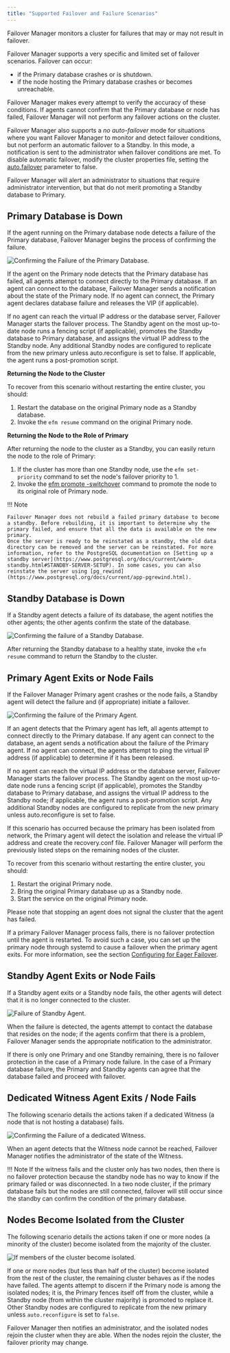 ```yaml
---
title: "Supported Failover and Failure Scenarios"
---
```


<div id="supported_scenarios" class="registered_link"></div>

Failover Manager monitors a cluster for failures that may or may not result in failover.

Failover Manager supports a very specific and limited set of failover scenarios. Failover can occur:

-   if the Primary database crashes or is shutdown.
-   if the node hosting the Primary database crashes or becomes unreachable.

Failover Manager makes every attempt to verify the accuracy of these conditions. If agents cannot confirm that the Primary database or node has failed, Failover Manager will not perform any failover actions on the cluster.

Failover Manager also supports a *no* *auto*-*failover* mode for situations where you want Failover Manager to monitor and detect failover conditions, but not perform an automatic failover to a Standby. In this mode, a notification is sent to the administrator when failover conditions are met. To disable automatic failover, modify the cluster properties file, setting the [auto.failover](04_configuring_efm/01_cluster_properties/#auto_failover) parameter to false.

Failover Manager will alert an administrator to situations that require administrator intervention, but that do not merit promoting a Standby database to Primary.

<div id="primary_db_down" class="registered_link"></div>

## Primary Database is Down

If the agent running on the Primary database node detects a failure of the Primary database, Failover Manager begins the process of confirming the failure.

![Confirming the Failure of the Primary Database.](images/supported_scenarios_master_db_down.png)

If the agent on the Primary node detects that the Primary database has failed, all agents attempt to connect directly to the Primary database. If an agent can connect to the database, Failover Manager sends a notification about the state of the Primary node. If no agent can connect, the Primary agent declares database failure and releases the VIP (if applicable).

If no agent can reach the virtual IP address or the database server, Failover Manager starts the failover process. The Standby agent on the most up-to-date node runs a fencing script (if applicable), promotes the Standby database to Primary database, and assigns the virtual IP address to the Standby node. Any additional Standby nodes are configured to replicate from the new primary unless auto.reconfigure is set to false. If applicable, the agent runs a post-promotion script.

**Returning the Node to the Cluster**

To recover from this scenario without restarting the entire cluster, you should:

1.  Restart the database on the original Primary node as a Standby database.
2.  Invoke the `efm resume` command on the original Primary node.

**Returning the Node to the Role of Primary**

After returning the node to the cluster as a Standby, you can easily return the node to the role of Primary:

1.  If the cluster has more than one Standby node, use the `efm set-priority` command to set the node's failover priority to 1.
2.  Invoke the [efm promote -switchover](07_using_efm_utility/#efm_promote) command to promote the node to its original role of Primary node.

!!! Note

    Failover Manager does not rebuild a failed primary database to become a standby. Before rebuilding, it is important to determine why the primary failed, and ensure that all the data is available on the new primary.
    Once the server is ready to be reinstated as a standby, the old data directory can be removed and the server can be reinstated. For more information, refer to the PostgreSQL documentation on [Setting up a standby server](https://www.postgresql.org/docs/current/warm-standby.html#STANDBY-SERVER-SETUP). In some cases, you can also reinstate the server using [pg_rewind](https://www.postgresql.org/docs/current/app-pgrewind.html).

<div id="standby_down" class="registered_link"></div>

## Standby Database is Down

If a Standby agent detects a failure of its database, the agent notifies the other agents; the other agents confirm the state of the database.

![Confirming the failure of a Standby Database.](images/supported_scenarios_standby_db_down.png)

After returning the Standby database to a healthy state, invoke the `efm resume` command to return the Standby to the cluster.

<div id="primary_agent_exits" class="registered_link"></div>

## Primary Agent Exits or Node Fails

If the Failover Manager Primary agent crashes or the node fails, a Standby agent will detect the failure and (if appropriate) initiate a failover.

![Confirming the failure of the Primary Agent.](images/supported_scenarios_master_agent_exits.png)

If an agent detects that the Primary agent has left, all agents attempt to connect directly to the Primary database. If any agent can connect to the database, an agent sends a notification about the failure of the Primary agent. If no agent can connect, the agents attempt to ping the virtual IP address (if applicable) to determine if it has been released.

If no agent can reach the virtual IP address or the database server, Failover Manager starts the failover process. The Standby agent on the most up-to-date node runs a fencing script (if applicable), promotes the Standby database to Primary database, and assigns the virtual IP address to the Standby node; if applicable, the agent runs a post-promotion script. Any additional Standby nodes are configured to replicate from the new primary unless auto.reconfigure is set to false.

If this scenario has occurred because the primary has been isolated from network, the Primary agent will detect the isolation and release the virtual IP address and create the recovery.conf file. Failover Manager will perform the previously listed steps on the remaining nodes of the cluster.

To recover from this scenario without restarting the entire cluster, you should:

1.  Restart the original Primary node.
2.  Bring the original Primary database up as a Standby node.
3.  Start the service on the original Primary node.

Please note that stopping an agent does not signal the cluster that the agent has failed.

If a primary Failover Manager process fails, there is no failover protection until the agent is restarted. To avoid such a case, you can set up the primary node through systemd to cause a failover when the primary agent exits.  For more information, see the section [Configuring for Eager Failover](04_configuring_efm/06_configuring_for_eager_failover/#configuring_for_eager_failover).


<div id="standby_exits" class="registered_link"></div>

## Standby Agent Exits or Node Fails

If a Standby agent exits or a Standby node fails, the other agents will detect that it is no longer connected to the cluster.

![Failure of Standby Agent.](images/supported_scenarios_standby_agent_exits.png)

When the failure is detected, the agents attempt to contact the database that resides on the node; if the agents confirm that there is a problem, Failover Manager sends the appropriate notification to the administrator.

If there is only one Primary and one Standby remaining, there is no failover protection in the case of a Primary node failure. In the case of a Primary database failure, the Primary and Standby agents can agree that the database failed and proceed with failover.

<div id="dedicated_witness_agent" class="registered_link"></div>

## Dedicated Witness Agent Exits / Node Fails

The following scenario details the actions taken if a dedicated Witness (a node that is not hosting a database) fails.

![Confirming the Failure of a dedicated Witness.](images/supported_scenarios_witness_agent_exits.png)

When an agent detects that the Witness node cannot be reached, Failover Manager notifies the administrator of the state of the Witness.

!!! Note
    If the witness fails and the cluster only has two nodes, then there is no failover protection because the standby node has no way to know if the primary failed or was disconnected. In a two node cluster, if the primary database fails but the nodes are still connected, failover will still occur since the standby can confirm the condition of the primary database.

<div id="node_isolated" class="registered_link"></div>

## Nodes Become Isolated from the Cluster

The following scenario details the actions taken if one or more nodes (a minority of the cluster) become isolated from the majority of the cluster.

![If members of the cluster become isolated.](images/supported_scenarios_node_becomes_isolated.png)

If one or more nodes (but less than half of the cluster) become isolated from the rest of the cluster, the remaining cluster behaves as if the nodes have failed. The agents attempt to discern if the Primary node is among the isolated nodes; it is, the Primary fences itself off from the cluster, while a Standby node (from within the cluster majority) is promoted to replace it. Other Standby nodes are configured to replicate from the new primary unless `auto.reconfigure` is set to `false`.

Failover Manager then notifies an administrator, and the isolated nodes rejoin the cluster when they are able. When the nodes rejoin the cluster, the failover priority may change.
